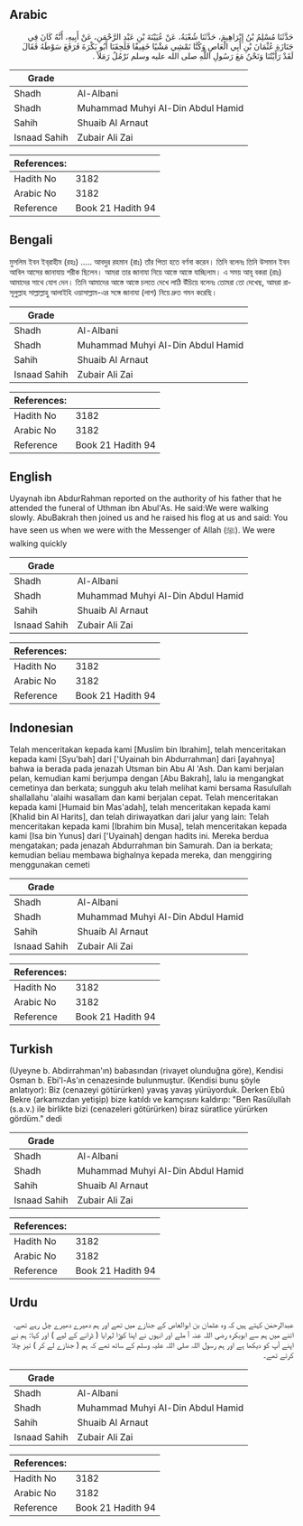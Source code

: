 ## Arabic


<div dir="rtl" lang="ar" style={{fontSize:'larger',backgroundColor:'#f8f9fa',padding:20}}>
حَدَّثَنَا مُسْلِمُ بْنُ إِبْرَاهِيمَ، حَدَّثَنَا شُعْبَةُ، عَنْ عُيَيْنَةَ بْنِ عَبْدِ الرَّحْمَنِ، عَنْ أَبِيهِ، أَنَّهُ كَانَ فِي جَنَازَةِ عُثْمَانَ بْنِ أَبِي الْعَاصِ وَكُنَّا نَمْشِي مَشْيًا خَفِيفًا فَلَحِقَنَا أَبُو بَكْرَةَ فَرَفَعَ سَوْطَهُ فَقَالَ لَقَدْ رَأَيْتُنَا وَنَحْنُ مَعَ رَسُولِ اللَّهِ صلى الله عليه وسلم نَرْمُلُ رَمَلاً ‏.‏
</div>
<div style={{backgroundColor:'#f8f9fa',padding:20, marginBottom: 10}}><table> <thead> <tr> <th>Grade</th> <th></th> </tr> </thead> <tbody> <tr><td>Shadh</td><td>Al-Albani</td></tr><tr><td>Shadh</td><td>Muhammad Muhyi Al-Din Abdul Hamid</td></tr><tr><td>Sahih</td><td>Shuaib Al Arnaut</td></tr><tr><td>Isnaad Sahih</td><td>Zubair Ali Zai</td></tr></tbody></table><table> <thead> <tr> <th>References:</th> <th></th> </tr> </thead> <tbody><tr><td>Hadith No</td><td>3182</td></tr><tr><td>Arabic No</td><td>3182</td></tr><tr><td>Reference</td><td>Book 21 Hadith 94</td></tr></tbody></table></div>

## Bengali


<div dir="ltr" lang="bn" style={{fontSize:'larger',backgroundColor:'#f8f9fa',padding:20}}>
মুসলিম ইবন ইব্‌রাহীম (রহঃ) ..... আবদুর রহমান (রাঃ) তাঁর পিতা হতে বর্ণনা করেন। তিনি বলেনঃ তিনি উসমান ইবন আবিল আসের জানাযায় শরীক ছিলেন। আমরা তার জানাযা নিয়ে আস্তে আস্তে যাচ্ছিলাম। এ সময় আবূ বকরা (রাঃ) আমাদের সাথে যোগ দেন। তিনি আমাদের আস্তে আস্তে চলতে দেখে লাঠি উঁচিয়ে বলেনঃ তোমরা তো দেখেছ, আমরা রাসূলুল্লাহ সাল্লাল্লাহু আলাইহি ওয়াসাল্লাম-এর সঙ্গে জানাযা (লাশ) নিয়ে দ্রুত গমন করেছি।
</div>
<div style={{backgroundColor:'#f8f9fa',padding:20, marginBottom: 10}}><table> <thead> <tr> <th>Grade</th> <th></th> </tr> </thead> <tbody> <tr><td>Shadh</td><td>Al-Albani</td></tr><tr><td>Shadh</td><td>Muhammad Muhyi Al-Din Abdul Hamid</td></tr><tr><td>Sahih</td><td>Shuaib Al Arnaut</td></tr><tr><td>Isnaad Sahih</td><td>Zubair Ali Zai</td></tr></tbody></table><table> <thead> <tr> <th>References:</th> <th></th> </tr> </thead> <tbody><tr><td>Hadith No</td><td>3182</td></tr><tr><td>Arabic No</td><td>3182</td></tr><tr><td>Reference</td><td>Book 21 Hadith 94</td></tr></tbody></table></div>

## English


<div dir="ltr" lang="en" style={{fontSize:'larger',backgroundColor:'#f8f9fa',padding:20}}>
Uyaynah ibn AbdurRahman reported on the authority of his father that he attended the funeral of Uthman ibn Abul'As. He said:We were walking slowly. AbuBakrah then joined us and he raised his flog at us and said: You have seen us when we were with the Messenger of Allah (ﷺ). We were walking quickly
</div>
<div style={{backgroundColor:'#f8f9fa',padding:20, marginBottom: 10}}><table> <thead> <tr> <th>Grade</th> <th></th> </tr> </thead> <tbody> <tr><td>Shadh</td><td>Al-Albani</td></tr><tr><td>Shadh</td><td>Muhammad Muhyi Al-Din Abdul Hamid</td></tr><tr><td>Sahih</td><td>Shuaib Al Arnaut</td></tr><tr><td>Isnaad Sahih</td><td>Zubair Ali Zai</td></tr></tbody></table><table> <thead> <tr> <th>References:</th> <th></th> </tr> </thead> <tbody><tr><td>Hadith No</td><td>3182</td></tr><tr><td>Arabic No</td><td>3182</td></tr><tr><td>Reference</td><td>Book 21 Hadith 94</td></tr></tbody></table></div>

## Indonesian


<div dir="ltr" lang="id" style={{fontSize:'larger',backgroundColor:'#f8f9fa',padding:20}}>
Telah menceritakan kepada kami [Muslim bin Ibrahim], telah menceritakan kepada kami [Syu'bah] dari ['Uyainah bin Abdurrahman] dari [ayahnya] bahwa ia berada pada jenazah Utsman bin Abu Al 'Ash. Dan kami berjalan pelan, kemudian kami berjumpa dengan [Abu Bakrah], lalu ia mengangkat cemetinya dan berkata; sungguh aku telah melihat kami bersama Rasulullah shallallahu 'alaihi wasallam dan kami berjalan cepat. Telah menceritakan kepada kami [Humaid bin Mas'adah], telah menceritakan kepada kami [Khalid bin Al Harits], dan telah diriwayatkan dari jalur yang lain: Telah menceritakan kepada kami [Ibrahim bin Musa], telah menceritakan kepada kami [Isa bin Yunus] dari ['Uyainah] dengan hadits ini. Mereka berdua mengatakan; pada jenazah Abdurrahman bin Samurah. Dan ia berkata; kemudian beliau membawa bighalnya kepada mereka, dan menggiring menggunakan cemeti
</div>
<div style={{backgroundColor:'#f8f9fa',padding:20, marginBottom: 10}}><table> <thead> <tr> <th>Grade</th> <th></th> </tr> </thead> <tbody> <tr><td>Shadh</td><td>Al-Albani</td></tr><tr><td>Shadh</td><td>Muhammad Muhyi Al-Din Abdul Hamid</td></tr><tr><td>Sahih</td><td>Shuaib Al Arnaut</td></tr><tr><td>Isnaad Sahih</td><td>Zubair Ali Zai</td></tr></tbody></table><table> <thead> <tr> <th>References:</th> <th></th> </tr> </thead> <tbody><tr><td>Hadith No</td><td>3182</td></tr><tr><td>Arabic No</td><td>3182</td></tr><tr><td>Reference</td><td>Book 21 Hadith 94</td></tr></tbody></table></div>

## Turkish


<div dir="ltr" lang="tr" style={{fontSize:'larger',backgroundColor:'#f8f9fa',padding:20}}>
(Uyeyne b. Abdirrahman'ın) babasından (rivayet olunduğna göre), Kendisi Osman b. Ebi'l-As'ın cenazesinde bulunmuştur. (Kendisi bunu şöyle anlatıyor): Biz (cenazeyi götürürken) yavaş yavaş yürüyorduk. Derken Ebû Bekre (arkamızdan yetişip) bize katıldı ve kamçısını kaldırıp: "Ben Rasûlullah (s.a.v.) ile birlikte bizi (cenazeleri götürürken) biraz süratlice yürürken gördüm." dedi
</div>
<div style={{backgroundColor:'#f8f9fa',padding:20, marginBottom: 10}}><table> <thead> <tr> <th>Grade</th> <th></th> </tr> </thead> <tbody> <tr><td>Shadh</td><td>Al-Albani</td></tr><tr><td>Shadh</td><td>Muhammad Muhyi Al-Din Abdul Hamid</td></tr><tr><td>Sahih</td><td>Shuaib Al Arnaut</td></tr><tr><td>Isnaad Sahih</td><td>Zubair Ali Zai</td></tr></tbody></table><table> <thead> <tr> <th>References:</th> <th></th> </tr> </thead> <tbody><tr><td>Hadith No</td><td>3182</td></tr><tr><td>Arabic No</td><td>3182</td></tr><tr><td>Reference</td><td>Book 21 Hadith 94</td></tr></tbody></table></div>

## Urdu


<div dir="rtl" lang="ur" style={{fontSize:'larger',backgroundColor:'#f8f9fa',padding:20}}>
عبدالرحمٰن کہتے ہیں کہ وہ عثمان بن ابوالعاص کے جنازے میں تھے اور ہم دھیرے دھیرے چل رہے تھے، اتنے میں ہم سے ابوبکرہ رضی اللہ عنہ آ ملے اور انہوں نے اپنا کوڑا لہرایا ( ڈرانے کے لیے ) اور کہا: ہم نے اپنے آپ کو دیکھا ہے اور ہم رسول اللہ صلی اللہ علیہ وسلم کے ساتھ تھے کہ ہم ( جنازے لے کر ) تیز چلا کرتے تھے۔
</div>
<div style={{backgroundColor:'#f8f9fa',padding:20, marginBottom: 10}}><table> <thead> <tr> <th>Grade</th> <th></th> </tr> </thead> <tbody> <tr><td>Shadh</td><td>Al-Albani</td></tr><tr><td>Shadh</td><td>Muhammad Muhyi Al-Din Abdul Hamid</td></tr><tr><td>Sahih</td><td>Shuaib Al Arnaut</td></tr><tr><td>Isnaad Sahih</td><td>Zubair Ali Zai</td></tr></tbody></table><table> <thead> <tr> <th>References:</th> <th></th> </tr> </thead> <tbody><tr><td>Hadith No</td><td>3182</td></tr><tr><td>Arabic No</td><td>3182</td></tr><tr><td>Reference</td><td>Book 21 Hadith 94</td></tr></tbody></table></div>